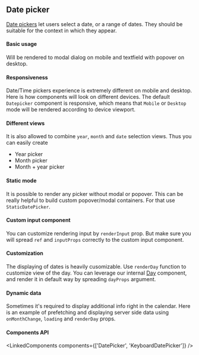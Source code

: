 

<PageMeta component="DatePicker" />

## Date picker

[Date pickers](https://material.io/components/pickers/) let users select a date, or a range of dates. They should be suitable for the context in which they appear.

<Ad />

#### Basic usage

Will be rendered to modal dialog on mobile and textfield with popover on desktop.

<Example testId="datepicker-example" source={BasicDatePicker} />

#### Responsiveness

Date/Time pickers experience is extremely different on mobile and desktop. Here is how components will look on different devices.
The default `Datepicker` component is responsive, which means that `Mobile` or `Desktop` mode will be rendered according to device viewport.

<Example source={DatePickers} />

#### Different views

It is also allowed to combine `year`, `month` and `date` selection views.
Thus you can easily create

- Year picker
- Month picker
- Month + year picker

<Example source={ViewsDatePicker} />

#### Static mode

It is possible to render any picker without modal or popover. This can be really helpful to build custom popover/modal containers.
For that use `StaticDatePicker`.

<Hidden smDown>
  <Example paddingBottom source={StaticDatePicker} />
</Hidden>

#### Custom input component

You can customize rendering input by `renderInput` prop. But make sure you will spread `ref` and `inputProps` correctly to the custom input component.

<Example source={CustomInput} />

#### Customization

The displaying of dates is heavily cusomizable. Use `renderDay` function to customize view of the day.
You can leverage our internal [Day](/api/Day) component, and render it in default way by spreading `dayProps` argument.

<Example source={CustomDay} />

#### Dynamic data

Sometimes it's required to display additional info right in the calendar. Here is an example of prefetching
and displaying server side data using `onMonthChange`, `loading` and `renderDay` props.

<!-- In order to make this example functional, make sure you are running docs using `yarn now dev` from root -->
<Example source={ServerRequest} />

#### Components API

<LinkedComponents components={['DatePicker', 'KeyboardDatePicker']} />
